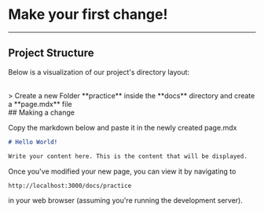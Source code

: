 
# Make your first change!

---

## Project Structure

Below is a visualization of our project's directory layout:
<FileTreeDemo />

<br />
> Create a new Folder **practice** inside the **docs** directory and create a **page.mdx** file 

<br />
## Making a change

Copy the markdown below and paste it in the newly created page.mdx
```markdown
# Hello World!

Write your content here. This is the content that will be displayed.
```

Once you've modified your new page, you can view it by navigating to 
```url
http://localhost:3000/docs/practice
``` 
in your web browser (assuming you're running the development server).